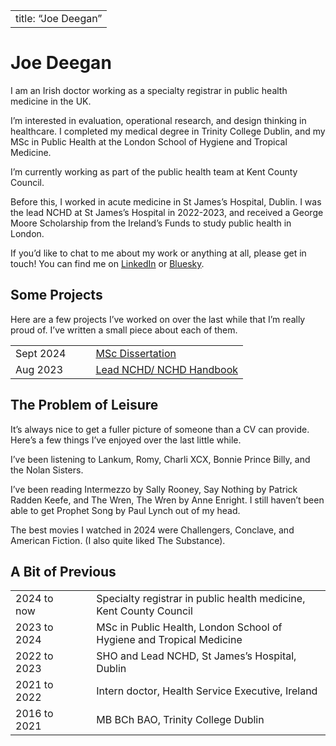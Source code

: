 <link rel="preconnect" href="https://fonts.googleapis.com"> <link rel="preconnect" href="https://fonts.gstatic.com" crossorigin> <link href="https://fonts.googleapis.com/css2?family=Geist:wght@100..900&display=swap" rel="stylesheet">

---
title: "Joe Deegan"
---

# Joe Deegan

I am an Irish doctor working as a specialty registrar in public health medicine in the UK.

I'm interested in evaluation, operational research, and design thinking in healthcare. I completed my medical degree in Trinity College Dublin, and my MSc in Public Health at the London School of Hygiene and Tropical Medicine.

I'm currently working as part of the public health team at Kent County Council.

Before this, I worked in acute medicine in St James's Hospital, Dublin. I was the lead NCHD at St James's Hospital in 2022-2023, and received a George Moore Scholarship from the Ireland's Funds to study public health in London.

If you'd like to chat to me about my work or anything at all, please get in touch! You can find me on [LinkedIn](https://www.linkedin.com/in/deeganjoe/) or [Bluesky](https://www.joedeegan.bsky.social).

## Some Projects

Here are a few projects I've worked on over the last while that I'm really proud of. I've written a small piece about each of them.

<table>
<tr>
  <td>Sept 2024</td>
  <td>&emsp;</td>
  <td>[MSc Dissertation](/posts/msc-dissertation/index.qmd)</td>
</tr>
<tr>
  <td>Aug 2023</td>
  <td>&emsp;</td>
  <td>[Lead NCHD/ NCHD Handbook](/posts/lead-nchd/index.qmd)</td>
</tr>
</table>

## The Problem of Leisure

It's always nice to get a fuller picture of someone than a CV can provide. Here's a few things I've enjoyed over the last little while.

I've been listening to Lankum, Romy, Charli XCX, Bonnie Prince Billy, and the Nolan Sisters.

I've been reading Intermezzo by Sally Rooney, Say Nothing by Patrick Radden Keefe, and The Wren, The Wren by Anne Enright. I still haven't been able to get Prophet Song by Paul Lynch out of my head.

The best movies I watched in 2024 were Challengers, Conclave, and American Fiction. (I also quite liked The Substance).

## A Bit of Previous

<table>
<tr>
  <td>2024 to now</td>
  <td>&emsp;</td>
  <td>Specialty registrar in public health medicine, Kent County Council</td>
</tr>
<tr>
  <td>2023 to 2024</td>
  <td>&emsp;</td>
  <td>MSc in Public Health, London School of Hygiene and Tropical Medicine</td>
</tr>
<tr>
  <td>2022 to 2023</td>
  <td>&emsp;</td>
  <td>SHO and Lead NCHD, St James's Hospital, Dublin    </td>
</tr>
<tr>
  <td>2021 to 2022</td>
  <td>&emsp;</td>
  <td>Intern doctor, Health Service Executive, Ireland</td>
</tr>
<tr>
  <td>2016 to 2021</td>
  <td>&emsp;</td>
  <td>MB BCh BAO, Trinity College Dublin</td>
</tr>

</table>
